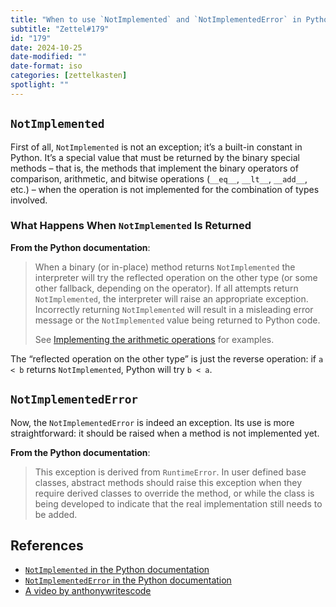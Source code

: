 ```yaml
---
title: "When to use `NotImplemented` and `NotImplementedError` in Python"
subtitle: "Zettel#179"
id: "179"
date: 2024-10-25
date-modified: ""
date-format: iso
categories: [zettelkasten]
spotlight: ""
---
```

## `NotImplemented`

First of all, `NotImplemented` is not an exception; it's a built-in constant in Python. It's a special value that must be returned by the binary special methods -- that is, the methods that implement the binary operators of comparison, arithmetic, and bitwise operations (`__eq__`, `__lt__`, `__add__`, etc.) -- when the operation is not implemented for the combination of types involved.

### What Happens When `NotImplemented` Is Returned

**From the Python documentation**:

> When a binary (or in-place) method returns `NotImplemented` the interpreter will try the reflected operation on the other type (or some other fallback, depending on the operator). If all attempts return `NotImplemented`, the interpreter will raise an appropriate exception. Incorrectly returning `NotImplemented` will result in a misleading error message or the `NotImplemented` value being returned to Python code.
>
> See [Implementing the arithmetic operations](https://docs.python.org/3/library/numbers.html#implementing-the-arithmetic-operations) for examples.

The "reflected operation on the other type" is just the reverse operation: if `a < b` returns `NotImplemented`, Python will try `b < a`.

## `NotImplementedError`

Now, the `NotImplementedError` is indeed an exception. Its use is more straightforward: it should be raised when a method is not implemented yet.

**From the Python documentation**:

> This exception is derived from `RuntimeError`. In user defined base classes, abstract methods should raise this exception when they require derived classes to override the method, or while the class is being developed to indicate that the real implementation still needs to be added.

## References

* [`NotImplemented` in the Python documentation](https://docs.python.org/3/library/constants.html#NotImplemented)
* [`NotImplementedError` in the Python documentation](https://docs.python.org/3/library/exceptions.html#NotImplementedError)
* [A video by anthonywritescode](https://www.youtube.com/watch?v=GSBqmYUnBdk)

